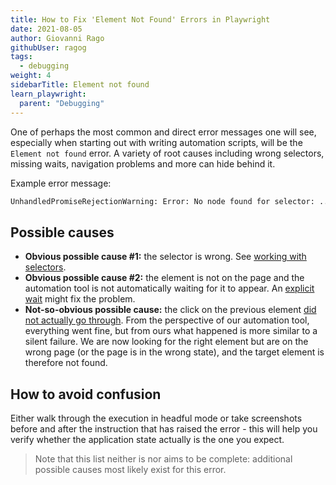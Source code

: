 ```yaml
---
title: How to Fix 'Element Not Found' Errors in Playwright
date: 2021-08-05
author: Giovanni Rago
githubUser: ragog
tags:
  - debugging
weight: 4
sidebarTitle: Element not found
learn_playwright:
  parent: "Debugging"
---
```


One of perhaps the most common and direct error messages one will see, especially when starting out with writing automation scripts, will be the `Element not found` error. A variety of root causes including wrong selectors, missing waits, navigation problems and more can hide behind it.

Example error message: 
```sh
UnhandledPromiseRejectionWarning: Error: No node found for selector: ...
```

## Possible causes

- **Obvious possible cause #1:** the selector is wrong. See [working with selectors](/learn/playwright/selectors/).
- **Obvious possible cause #2:** the element is not on the page and the automation tool is not automatically waiting for it to appear. An [explicit wait](/learn/playwright/navigation/) might fix the problem.
- **Not-so-obvious possible cause:** the click on the previous element [did not actually go through](/learn/playwright/error-click-not-executed/). From the perspective of our automation tool, everything went fine, but from ours what happened is more similar to a silent failure. We are now looking for the right element but are on the wrong page (or the page is in the wrong state), and the target element is therefore not found.

## How to avoid confusion

Either walk through the execution in headful mode or take screenshots before and after the instruction that has raised the error - this will help you verify whether the application state actually is the one you expect. 

> Note that this list neither is nor aims to be complete: additional possible causes most likely exist for this error.
